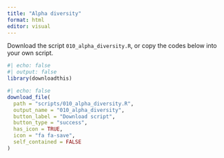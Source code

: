 ```yaml
---
title: "Alpha diversity"
format: html
editor: visual
---
```




Download the script `010_alpha_diversity.R`, or copy the codes below into your own script.

```r
#| echo: false
#| output: false
library(downloadthis)
```

```r
#| echo: false
download_file(
  path = "scripts/010_alpha_diversity.R",
  output_name = "010_alpha_diversity",
  button_label = "Download script",
  button_type = "success",
  has_icon = TRUE,
  icon = "fa fa-save",
  self_contained = FALSE
)
```
